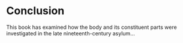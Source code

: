 # Conclusion

This book has examined how the body and its constituent parts were investigated in the late nineteenth-century asylum...
